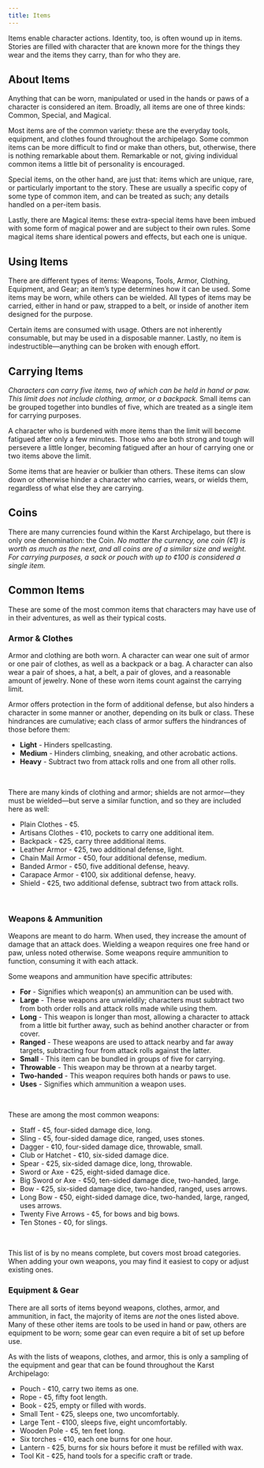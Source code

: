 ```yaml
---
title: Items
---
```


Items enable character actions. Identity, too, is often wound up in items. Stories are filled with character that are known more for the things they wear and the items they carry, than for who they are.

## About Items

Anything that can be worn, manipulated or used in the hands or paws of a character is considered an item. Broadly, all items are one of three kinds: Common, Special, and Magical.

Most items are of the common variety: these are the everyday tools, equipment, and clothes found throughout the archipelago. Some common items can be more difficult to find or make than others, but, otherwise, there is nothing remarkable about them. Remarkable or not, giving individual common items a little bit of personality is encouraged.

Special items, on the other hand, are just that: items which are unique, rare, or particularly important to the story. These are usually a specific copy of some type of common item, and can be treated as such; any details handled on a per-item basis.

Lastly, there are Magical items: these extra-special items have been imbued with some form of magical power and are subject to their own rules. Some magical items share identical powers and effects, but each one is unique.

## Using Items

There are different types of items: Weapons, Tools, Armor, Clothing, Equipment, and Gear; an item’s type determines how it can be used. Some items may be worn, while others can be wielded. All types of items may be carried, either in hand or paw, strapped to a belt, or inside of another item designed for the purpose.

Certain items are consumed with usage. Others are not inherently consumable, but may be used in a disposable manner. Lastly, no item is indestructible—anything can be broken with enough effort.

## Carrying Items

_Characters can carry five items, two of which can be held in hand or paw. This limit does not include clothing, armor, or a backpack._ Small items can be grouped together into bundles of five, which are treated as a single item for carrying purposes.

A character who is burdened with more items than the limit will become fatigued after only a few minutes. Those who are both strong and tough will persevere a little longer, becoming fatigued after an hour of carrying one or two items above the limit.

Some items that are heavier or bulkier than others. These items can slow down or otherwise hinder a character who carries, wears, or wields them, regardless of what else they are carrying.

## Coins

There are many currencies found within the Karst Archipelago, but there is only one denomination: the Coin. _No matter the currency, one coin (¢1) is worth as much as the next, and all coins are of a similar size and weight. For carrying purposes, a sack or pouch with up to ¢100 is considered a single item._

## Common Items

These are some of the most common items that characters may have use of in their adventures, as well as their typical costs.

### Armor & Clothes

Armor and clothing are both worn. A character can wear one suit of armor or one pair of clothes, as well as a backpack or a bag. A character can also wear a pair of shoes, a hat, a belt, a pair of gloves, and a reasonable amount of jewelry. None of these worn items count against the carrying limit.

Armor offers protection in the form of additional defense, but also hinders a character in some manner or another, depending on its bulk or class. These hindrances are cumulative; each class of armor suffers the hindrances of those before them:

- **Light** - Hinders spellcasting.
- **Medium** - Hinders climbing, sneaking, and other acrobatic actions.
- **Heavy** - Subtract two from attack rolls and one from all other rolls.

<br />

There are many kinds of clothing and armor; shields are not armor—they must be wielded—but serve a similar function, and so they are included here as well:

- Plain Clothes - ¢5.
- Artisans Clothes - ¢10, pockets to carry one additional item.
- Backpack - ¢25, carry three additional items.
- Leather Armor - ¢25, two additional defense, light.
- Chain Mail Armor - ¢50, four additional defense, medium.
- Banded Armor - ¢50, five additional defense, heavy.
- Carapace Armor - ¢100, six additional defense, heavy.
- Shield - ¢25, two additional defense, subtract two from attack rolls.

<br />

### Weapons & Ammunition

Weapons are meant to do harm. When used, they increase the amount of damage that an attack does. Wielding a weapon requires one free hand or paw, unless noted otherwise. Some weapons require ammunition to function, consuming it with each attack.

Some weapons and ammunition have specific attributes:

- **For** - Signifies which weapon(s) an ammunition can be used with.
- **Large** - These weapons are unwieldily; characters must subtract two from both order rolls and attack rolls made while using them.
- **Long** - This weapon is longer than most, allowing a character to attack from a little bit further away, such as behind another character or from cover.
- **Ranged** - These weapons are used to attack nearby and far away targets, subtracting four from attack rolls against the latter.
- **Small** - This item can be bundled in groups of five for carrying.
- **Throwable** - This weapon may be thrown at a nearby target.
- **Two-handed** - This weapon requires both hands or paws to use.
- **Uses** - Signifies which ammunition a weapon uses.

<br />

These are among the most common weapons:

- Staff - ¢5, four-sided damage dice, long.
- Sling - ¢5, four-sided damage dice, ranged, uses stones.
- Dagger - ¢10, four-sided damage dice, throwable, small.
- Club or Hatchet - ¢10, six-sided damage dice.
- Spear - ¢25, six-sided damage dice, long, throwable.
- Sword or Axe - ¢25, eight-sided damage dice.
- Big Sword or Axe - ¢50, ten-sided damage dice, two-handed, large.
- Bow - ¢25, six-sided damage dice, two-handed, ranged, uses arrows.
- Long Bow - ¢50, eight-sided damage dice, two-handed, large, ranged, uses arrows.
- Twenty Five Arrows - ¢5, for bows and big bows.
- Ten Stones - ¢0, for slings.

<br />

This list of is by no means complete, but covers most broad categories. When adding your own weapons, you may find it easiest to copy or adjust existing ones.

### Equipment & Gear

There are all sorts of items beyond weapons, clothes, armor, and ammunition, in fact, the majority of items are _not_ the ones listed above. Many of these other items are tools to be used in hand or paw, others are equipment to be worn; some gear can even require a bit of set up before use.

As with the lists of weapons, clothes, and armor, this is only a sampling of the equipment and gear that can be found throughout the Karst Archipelago:

- Pouch - ¢10, carry two items as one.
- Rope - ¢5, fifty foot length.
- Book - ¢25, empty or filled with words.
- Small Tent - ¢25, sleeps one, two uncomfortably.
- Large Tent - ¢100, sleeps five, eight uncomfortably.
- Wooden Pole - ¢5, ten feet long.
- Six torches - ¢10, each one burns for one hour.
- Lantern - ¢25, burns for six hours before it must be refilled with wax.
- Tool Kit - ¢25, hand tools for a specific craft or trade.

<br />
